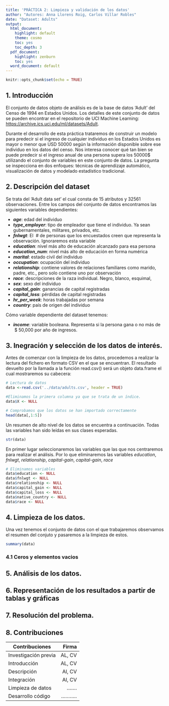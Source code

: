 ```yaml
---
title: 'PRÁCTICA 2: Limpieza y validación de los datos'
author: "Autores: Anna Llorens Roig, Carlos Villar Robles"
date: "Dataset: Adults"
output:
  html_document:
    highlight: default
    theme: cosmo
    toc: yes
    toc_depth: 3
  pdf_document:
    highlight: zenburn
    toc: yes
  word_document: default
---
```

```r
knitr::opts_chunk$set(echo = TRUE)
```

\pagebreak

## 1. Introducción

  El conjunto de datos objeto de análisis es de la base de datos 'Adult' del Censo de 1994 en Estados Unidos. Los detalles de este conjunto de datos se pueden encontrar en el repositorio de UCI Machine Learning: [https://archive.ics.uci.edu/ml/datasets/Adult](https://archive.ics.uci.edu/ml/datasets/Adult). 

  Durante el desarrollo de esta práctica  trataremos de construir un modelo para predecir si el ingreso de cualquier individuo en los Estados Unidos es mayor o menor que USD 50000 según la información disponible sobre ese individuo en los datos del censo. Nos interesa conocer qué tan bien se puede predecir si el ingreso anual de una persona supera los 50000$ utilizando el conjunto de variables en este conjunto de datos. La pregunta se inspecciona en dos enfoques: técnicas de aprendizaje automático, visualización de datos y modelado estadístico tradicional. \linebreak \linebreak 
  
## 2. Descripción del dataset
  
  Se trata del 'Adult data set' el cual consta de 15 atributos y 32561 observaciones. \linebreak 
  Entre los campos del conjunto de datos encontramos las siguientes variables dependientes:

- _**age**_: edad del individuo
- _**type_employer**_: tipo de empleador que tiene el individuo. Ya sean gubernamentales, militares, privados, etc.
- _**fnlwgt**_: El \ # de personas que los encuestados creen que representa la observación. Ignoraremos esta variable
- _**education**_: nivel más alto de educación alcanzado para esa persona
- _**education_num**_: nivel más alto de educación en forma numérica
- _**marital**_: estado civil del individuo
- _**occupation**_:  ocupación del individuo
- _**relationship**_: contiene valores de relaciones familiares como marido, padre, etc., pero solo contiene uno por observación
- _**race**_: descripciones de la raza individual. Negro, blanco, esquimal, 
- _**sex**_: sexo del individuo
- _**capital_gain**_: ganancias de capital registradas
- _**capital_loss**_: pérdidas de capital registradas
- _**hr_per_week**_: horas trabajadas por semana
- _**country**_: país de origen del individuo 

Cómo variable dependiente del dataset tenemos:

- _**income**_: variable booleana. Representa si la persona gana o no más de \ $ 50,000 por año de ingresos. \linebreak \linebreak 


## 3. Inegración y selección de los datos de interés. 

Antes de comenzar con la limpieza de los datos, procedemos a realizar la lectura del fichero en formato CSV en el que se encuentran. El resultado devuelto por la llamada a la función read.csv() será un objeto data.frame el cual mostraremos su cabecera: 

```r
# Lectura de datos
data <-read.csv('../data/adults.csv', header = TRUE)
```

```r
#Eliminamos la primera columna ya que se trata de un índice.
data$X <- NULL
```

```r
# Comprobamos que los datos se han importado correctamente
head(data[,1:5])
```


Un resumen de alto nivel de los datos se encuentra a continuación. Todas las variables han sido leídas en sus clases esperadas. 
  
```r
str(data)
```
 
En primer lugar seleccionaremos las variables que las que nos centraremos para realizar el análisis. Por lo que eliminaremos las variables  _education_, _fnlwgt_, _relationship_, _capital-gain_, _capital-gain_, _race_

```r
# Eliminamos variables
data$education <- NULL
data$fnlwgt <- NULL
data$relationship <- NULL
data$capital_gain <- NULL
data$capital_loss <- NULL
data$native_country <- NULL
data$race <- NULL
```


## 4. Limpieza de los datos.

Una vez tenemos el conjunto de datos con el que trabajaremos observamos el resumen del conjuto y pasaremos a la limpieza de estos. 

```r
summary(data)
```

### 4.1 Ceros y elementos vacios 


## 5. Análisis de los datos. 
## 6. Representación de los resultados a partir de tablas y gráficas
## 7. Resolución del problema. 
## 8. Contribuciones

| Contribuciones              | Firma         |
| --------------------------- | -------------:|
| Investigación previa        | AL, CV        |
| Introducción                | AL, CV        | 
| Descripción                 | Al, CV        |
| Integración                 | Al, CV        |
| Limpieza de datos           | .......       |
| Desarrollo código           | ...........   |


